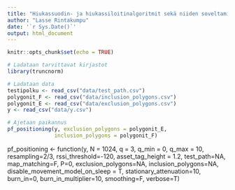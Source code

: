 ```yaml
---
title: "Hiukassuodin- ja hiukassiloitinalgoritmit sekä niiden soveltaminen AoA-menetelmään perustuvassa Bluetooth-sisätilapaikannuksessa / Analyysi"
author: "Lasse Rintakumpu"
date: '`r Sys.Date()`'
output: html_document
---
```


```r
knitr::opts_chunk$set(echo = TRUE)
```

```r
# Ladataan tarvittavat kirjastot
library(truncnorm)
```

```r
# Ladataan data
testipolku <- read_csv("data/test_path.csv")
polygonit_F <- read_csv("data/inclusion_polygons.csv")
polygonit_E <- read_csv("data/exclusion_polygons.csv")
y <- read_csv("data/y.csv")
```

```r
# Ajetaan paikannus
pf_positioning(y, exclusion_polygons = polygonit_E,
               inclusion_polygons = polygonit_F)
```

pf_positioning <- function(y, 
                N = 1024,
                q = 3, 
                q_min = 0, 
                q_max = 10, 
                resampling=2/3,
                rssi_threshold=-120,
                asset_tag_height = 1.2,
                test_path=NA,
                map_matching=F,
                P=0,
                exclusion_polygons=NA, 
                inclusion_polygons=NA,
                disable_movement_model_on_sleep = T,
                stationary_attenuation=10,
                burn_in=0, 
                burn_in_multiplier=10,
                smoothing=F,
                verbose=T)
